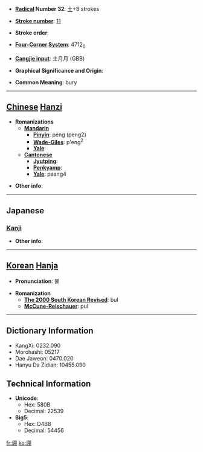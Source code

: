 * '''[[Wiktionary:Chinese radical index| Radical]] Number 32''': [[Wiktionary:Chinese radical index 土|土]]+8 strokes

* '''[[Wiktionary:Chinese total strokes index|Stroke number]]''': [[Wiktionary:Chinese total strokes index 11|11]]

* '''Stroke order''': 

* '''[[Wiktionary:Chinese four corner index|Four-Corner System]]''': 4712<sub>0</sub>

* '''[[Wiktionary:Chinese Cangjie index|Cangjie input]]''': 土月月 (GBB)

* '''Graphical Significance and Origin''': 

* '''Common Meaning''': bury

----

== [[Chinese]] [[Hanzi]] ==

* '''Romanizations'''
** '''[[Mandarin]]'''
*** '''[[Pinyin]]''': péng (peng2)
*** '''[[Wade-Giles]]''': p'eng<sup>2</sup>
*** '''[[Yale]]''': 
** '''[[Cantonese]]'''
*** '''[[Jyutping]]''':
*** '''[[Penkyamp]]''': 
*** '''[[Yale]]''': paang4

* '''Other info''': 

----

==Japanese==
===[[Kanji]]===
{{kanji|on readings=[[ほう]] (hō)
|kun readings=[[ほうむる]] (houmuru)
}}

* '''Other info''':  

----

== [[Korean]] [[Hanja]] ==

* '''Pronunciation''': 불

* '''Romanization'''
** '''[[The 2000 South Korean Revised Romanization|The 2000 South Korean Revised]]''': bul
** '''[[McCune-Reischauer]]''': pul

----

== Dictionary Information ==

* KangXi: 0232.090
* Morohashi: 05217
* Dae Jaweon: 0470.020
* Hanyu Da Zidian: 10455.090

== Technical Information ==

* '''Unicode''':
** Hex: 580B
** Decimal: 22539
* '''Big5''':
** Hex: D4B8
** Decimal: 54456

[[fr:堋]]
[[ko:堋]]